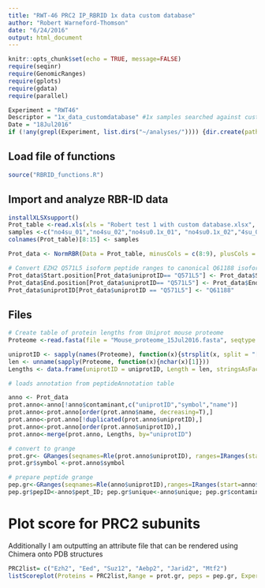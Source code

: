 ```yaml
---
title: "RWT-46 PRC2 IP_RBRID 1x data custom database"
author: "Robert Warneford-Thomson"
date: "6/24/2016"
output: html_document
---
```


```r
knitr::opts_chunk$set(echo = TRUE, message=FALSE)
require(seqinr)
require(GenomicRanges)
require(gplots)
require(gdata)
require(parallel)
```


``` r
Experiment = "RWT46"
Descriptor = "1x_data_customdatabase" #1x samples searched against custom PRC2 database
Date = "18Jul2016" 
if (!any(grepl(Experiment, list.dirs("~/analyses/")))) {dir.create(path = paste0("~/analyses/", Experiment))}
```

## Load file of functions
``` r
source("RBRID_functions.R")
```


## Import and analyze RBR-ID data
```r

installXLSXsupport()
Prot_table <-read.xls(xls = "Robert test 1 with custom database.xlsx", sheet = 1)
samples <-c("no4su_01","no4su_02","no4su0.1x_01", "no4su0.1x_02","4su_01","4su_02","4su0.1x_01","4su_0.1x_02")
colnames(Prot_table)[8:15] <- samples

Prot_data <- NormRBR(Data = Prot_table, minusCols = c(8:9), plusCols = c(12:13), pvalcutoff = Pvaluecutoff, depletionfactor = MinDepletion, cutoff = T)

# Convert EZH2 Q571L5 isoform peptide ranges to canonical Q61188 isoform (remove 33 N-terminal amino acids)
Prot_data$Start.position[Prot_data$uniprotID== "Q571L5"] <- Prot_data$Start.position[Prot_data$uniprotID == "Q571L5"] - 33
Prot_data$End.position[Prot_data$uniprotID== "Q571L5"] <- Prot_data$End.position[Prot_data$uniprotID == "Q571L5"] - 33
Prot_data$uniprotID[Prot_data$uniprotID == "Q571L5"] <- "Q61188"
```



## Files
``` r

# Create table of protein lengths from Uniprot mouse proteome
Proteome <-read.fasta(file = "Mouse_proteome_15Jul2016.fasta", seqtype = "AA", as.string = T)

uniprotID <- sapply(names(Proteome), function(x){strsplit(x, split = "[|]")[[c(1, 2)]]}, USE.NAMES = F)
len <- unname(sapply(Proteome, function(x){nchar(x)[1]}))
Lengths <- data.frame(uniprotID = uniprotID, Length = len, stringsAsFactors = F)

# loads annotation from peptideAnnotation table

anno <- Prot_data
prot.anno<-anno[!anno$contaminant,c("uniprotID","symbol","name")]
prot.anno<-prot.anno[order(prot.anno$name, decreasing=T),]
prot.anno<-prot.anno[!duplicated(prot.anno$uniprotID),]
prot.anno<-prot.anno[order(prot.anno$uniprotID),]
prot.anno<-merge(prot.anno, Lengths, by="uniprotID")

# convert to grange
prot.gr<- GRanges(seqnames=Rle(prot.anno$uniprotID), ranges=IRanges(start=1, end=prot.anno$Length))
prot.gr$symbol <-prot.anno$symbol

# prepare peptide grange
pep.gr<-GRanges(seqnames=Rle(anno$uniprotID),ranges=IRanges(start=anno$Start.position,end=anno$End.position))
pep.gr$pepID<-anno$pept_ID; pep.gr$unique<-anno$unique; pep.gr$contaminant<-anno$contaminant; pep.gr$sequence<-anno$Sequence
```



# Plot score for PRC2 subunits
  Additionally I am outputting an attribute file that can be rendered using Chimera onto PDB structures
``` r

 
PRC2list= c("Ezh2", "Eed", "Suz12", "Aebp2", "Jarid2", "Mtf2")
listScoreplot(Proteins = PRC2list,Range = prot.gr, peps = pep.gr, Experiment = Experiment, PDB = "5IJ7", Descriptor = Descriptor, Date = Date)

```
